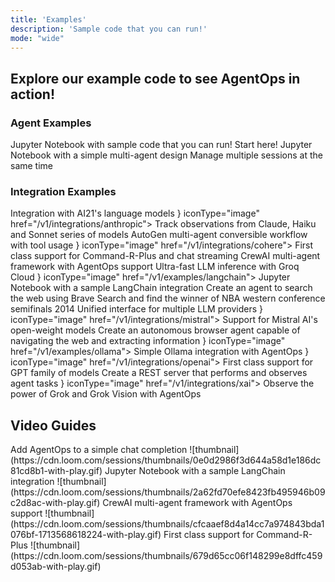 ```yaml
---
title: 'Examples'
description: 'Sample code that you can run!'
mode: "wide"
---
```


## Explore our example code to see AgentOps in action!

### Agent Examples
<CardGroup cols={2}>
    <Card title="Simple Agent" icon="microchip-ai" iconType="solid" href="/v1/examples/simple_agent">
        Jupyter Notebook with sample code that you can run! Start here!
    </Card>
    <Card title="Multi-Agent" icon="people-arrows" iconType="solid" href="/v1/examples/multi_agent">
        Jupyter Notebook with a simple multi-agent design
    </Card>
    <Card title="Multi Session" icon="computer" iconType="solid" href="/v1/examples/multi_session">
        Manage multiple sessions at the same time
    </Card>
</CardGroup>

### Integration Examples
<CardGroup cols={2}>
    <Card title="AI21" icon="brain" iconType="solid" href="/v1/integrations/ai21">
        Integration with AI21's language models
    </Card>
    <Card title="Anthropic" icon={<img src="https://www.github.com/agentops-ai/agentops/blob/main/docs/images/external/anthropic/anthropic_icon_slate.png?raw=true" alt="Anthropic" />} iconType="image" href="/v1/integrations/anthropic">
        Track observations from Claude, Haiku and Sonnet series of models
    </Card>
    <Card title="AutoGen" icon="microsoft" iconType="solid" href="/v1/integrations/autogen">
        AutoGen multi-agent conversible workflow with tool usage
    </Card>
    <Card title="Cohere" icon={<img src="https://www.github.com/agentops-ai/agentops/blob/main/docs/images/external/cohere/cohere-logo.svg?raw=true" alt="Cohere" />} iconType="image" href="/v1/integrations/cohere">
        First class support for Command-R-Plus and chat streaming
    </Card>
    <Card title="Crew.ai" icon="ship" href="/v1/integrations/crewai">
        CrewAI multi-agent framework with AgentOps support
    </Card>
    <Card title="Groq" icon="bolt" href="/v1/integrations/groq">
        Ultra-fast LLM inference with Groq Cloud
    </Card>
    <Card title="LangChain" icon={<img src="https://www.github.com/agentops-ai/agentops/blob/main/docs/images/external/langchain/langchain-logo.png?raw=true" alt="LangChain" />} iconType="image" href="/v1/examples/langchain">
        Jupyter Notebook with a sample LangChain integration
    </Card>
    <Card title="Llama Stack" icon="hgi-cheese-cake-02" iconType="hgi-twotone" href="/v1/integrations/llama_stack">
        Create an agent to search the web using Brave Search and find the winner of NBA western conference semifinals 2014
    </Card>
    <Card title="LiteLLM" icon="hgi-speed-train-02" iconType="hgi-stroke hgi-sharp" href="/v1/integrations/litellm">
        Unified interface for multiple LLM providers
    </Card>
    <Card title="Mistral" icon={<img src="https://www.github.com/agentops-ai/agentops/blob/main/docs/images/external/mistral/mistral-ai-icon.png?raw=true" alt="Mistral" />} iconType="image" href="/v1/integrations/mistral">
        Support for Mistral AI's open-weight models
    </Card>
    <Card title="MultiOn" icon="atom" href="/v1/examples/multion">
        Create an autonomous browser agent capable of navigating the web and extracting information
    </Card>
    <Card title="Ollama" icon={<img src="https://www.github.com/agentops-ai/agentops/blob/main/docs/images/external/ollama/ollama-icon.png?raw=true" alt="Ollama" />} iconType="image" href="/v1/examples/ollama">
        Simple Ollama integration with AgentOps
    </Card>
    <Card title="OpenAI" icon={<img src="https://www.github.com/agentops-ai/agentops/blob/main/docs/images/external/openai/openai-logomark.png?raw=true" alt="OpenAI" />} iconType="image" href="/v1/integrations/openai">
        First class support for GPT family of models
    </Card>
    <Card title="REST API" icon="bolt-lightning" href="/v1/examples/restapi">
        Create a REST server that performs and observes agent tasks
    </Card>
    <Card title="xAI" icon={<img src="https://www.github.com/agentops-ai/agentops/blob/main/docs/images/external/xai/xai-logo.png?raw=true" alt="xAI" />} iconType="image" href="/v1/integrations/xai">
        Observe the power of Grok and Grok Vision with AgentOps
    </Card>
</CardGroup>

## Video Guides

<CardGroup cols={2}>
    <Card title="Simple Agent" icon="person-carry-box" iconType="solid" href="https://www.loom.com/share/0e0d2986f3d644a58d1e186dc81cd8b1">
      Add AgentOps to a simple chat completion
      ![thumbnail](https://cdn.loom.com/sessions/thumbnails/0e0d2986f3d644a58d1e186dc81cd8b1-with-play.gif)
    </Card>
    <Card title="Multi-Agent" icon="people-arrows" iconType="duotone" href="https://www.loom.com/share/2a62fd70efe8423fb495946b09c2d8ac">
        Jupyter Notebook with a sample LangChain integration
        ![thumbnail](https://cdn.loom.com/sessions/thumbnails/2a62fd70efe8423fb495946b09c2d8ac-with-play.gif)
    </Card>
    <Card title="Crew.ai" icon="ship" href="https://www.loom.com/share/cfcaaef8d4a14cc7a974843bda1076bf">
        CrewAI multi-agent framework with AgentOps support
        ![thumbnail](https://cdn.loom.com/sessions/thumbnails/cfcaaef8d4a14cc7a974843bda1076bf-1713568618224-with-play.gif)
    </Card>
    <Card title="Cohere" icon="hill-rockslide" href="https://www.loom.com/share/679d65cc06f148299e8dffc459d053ab">
        First class support for Command-R-Plus
        ![thumbnail](https://cdn.loom.com/sessions/thumbnails/679d65cc06f148299e8dffc459d053ab-with-play.gif)
    </Card>
</CardGroup>

<script type="module" src="/scripts/github_stars.js"></script>
<script type="module" src="/scripts/scroll-img-fadein-animation.js"></script>
<script type="module" src="/scripts/button_heartbeat_animation.js"></script>
<script type="module" src="/scripts/adjust_api_dynamically.js"></script>
